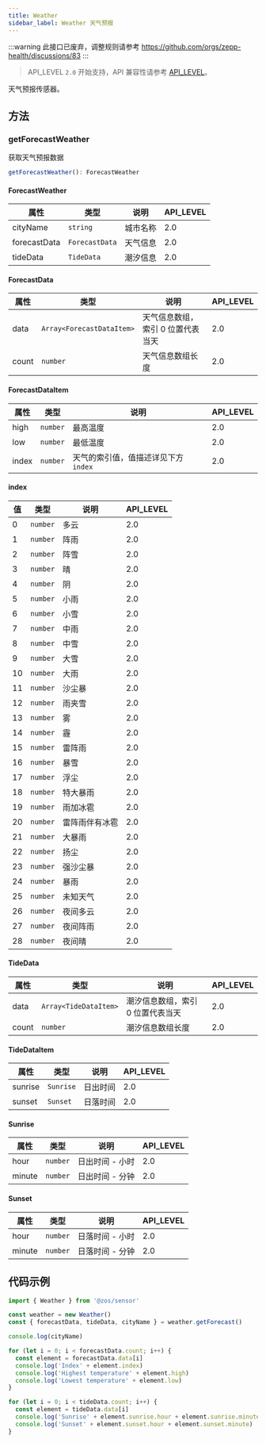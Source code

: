 ```yaml
---
title: Weather
sidebar_label: Weather 天气预报
---
```


:::warning
此接口已废弃，调整规则请参考 https://github.com/orgs/zepp-health/discussions/83
:::

> API_LEVEL `2.0` 开始支持，API 兼容性请参考 [API_LEVEL](../../../../guides/framework/device/compatibility.md)。

天气预报传感器。

## 方法

### getForecastWeather

获取天气预报数据

```ts
getForecastWeather(): ForecastWeather
```

#### ForecastWeather

| 属性         | 类型                      | 说明     | API_LEVEL |
| ------------ | ------------------------- | -------- | --------- |
| cityName     | <code>string</code>       | 城市名称 | 2.0       |
| forecastData | <code>ForecastData</code> | 天气信息 | 2.0       |
| tideData     | <code>TideData</code>     | 潮汐信息 | 2.0       |

#### ForecastData

| 属性  | 类型                                         | 说明                              | API_LEVEL |
| ----- | -------------------------------------------- | --------------------------------- | --------- |
| data  | <code>Array&#60;ForecastDataItem&#62;</code> | 天气信息数组，索引 0 位置代表当天 | 2.0       |
| count | <code>number</code>                          | 天气信息数组长度                  | 2.0       |

#### ForecastDataItem

| 属性  | 类型                | 说明                                 | API_LEVEL |
| ----- | ------------------- | ------------------------------------ | --------- |
| high  | <code>number</code> | 最高温度                             | 2.0       |
| low   | <code>number</code> | 最低温度                             | 2.0       |
| index | <code>number</code> | 天气的索引值，值描述详见下方 `index` | 2.0       |

#### index

| 值  | 类型                | 说明           | API_LEVEL |
| --- | ------------------- | -------------- | --------- |
| 0   | <code>number</code> | 多云           | 2.0       |
| 1   | <code>number</code> | 阵雨           | 2.0       |
| 2   | <code>number</code> | 阵雪           | 2.0       |
| 3   | <code>number</code> | 晴             | 2.0       |
| 4   | <code>number</code> | 阴             | 2.0       |
| 5   | <code>number</code> | 小雨           | 2.0       |
| 6   | <code>number</code> | 小雪           | 2.0       |
| 7   | <code>number</code> | 中雨           | 2.0       |
| 8   | <code>number</code> | 中雪           | 2.0       |
| 9   | <code>number</code> | 大雪           | 2.0       |
| 10  | <code>number</code> | 大雨           | 2.0       |
| 11  | <code>number</code> | 沙尘暴         | 2.0       |
| 12  | <code>number</code> | 雨夹雪         | 2.0       |
| 13  | <code>number</code> | 雾             | 2.0       |
| 14  | <code>number</code> | 霾             | 2.0       |
| 15  | <code>number</code> | 雷阵雨         | 2.0       |
| 16  | <code>number</code> | 暴雪           | 2.0       |
| 17  | <code>number</code> | 浮尘           | 2.0       |
| 18  | <code>number</code> | 特大暴雨       | 2.0       |
| 19  | <code>number</code> | 雨加冰雹       | 2.0       |
| 20  | <code>number</code> | 雷阵雨伴有冰雹 | 2.0       |
| 21  | <code>number</code> | 大暴雨         | 2.0       |
| 22  | <code>number</code> | 扬尘           | 2.0       |
| 23  | <code>number</code> | 强沙尘暴       | 2.0       |
| 24  | <code>number</code> | 暴雨           | 2.0       |
| 25  | <code>number</code> | 未知天气       | 2.0       |
| 26  | <code>number</code> | 夜间多云       | 2.0       |
| 27  | <code>number</code> | 夜间阵雨       | 2.0       |
| 28  | <code>number</code> | 夜间晴         | 2.0       |

#### TideData

| 属性  | 类型                                     | 说明                              | API_LEVEL |
| ----- | ---------------------------------------- | --------------------------------- | --------- |
| data  | <code>Array&#60;TideDataItem&#62;</code> | 潮汐信息数组，索引 0 位置代表当天 | 2.0       |
| count | <code>number</code>                      | 潮汐信息数组长度                  | 2.0       |

#### TideDataItem

| 属性    | 类型                 | 说明     | API_LEVEL |
| ------- | -------------------- | -------- | --------- |
| sunrise | <code>Sunrise</code> | 日出时间 | 2.0       |
| sunset  | <code>Sunset</code>  | 日落时间 | 2.0       |

#### Sunrise

| 属性   | 类型                | 说明            | API_LEVEL |
| ------ | ------------------- | --------------- | --------- |
| hour   | <code>number</code> | 日出时间 - 小时 | 2.0       |
| minute | <code>number</code> | 日出时间 - 分钟 | 2.0       |

#### Sunset

| 属性   | 类型                | 说明            | API_LEVEL |
| ------ | ------------------- | --------------- | --------- |
| hour   | <code>number</code> | 日落时间 - 小时 | 2.0       |
| minute | <code>number</code> | 日落时间 - 分钟 | 2.0       |

## 代码示例

```js
import { Weather } from '@zos/sensor'

const weather = new Weather()
const { forecastData, tideData, cityName } = weather.getForecast()

console.log(cityName)

for (let i = 0; i < forecastData.count; i++) {
  const element = forecastData.data[i]
  console.log('Index' + element.index)
  console.log('Highest temperature' + element.high)
  console.log('Lowest temperature' + element.low)
}

for (let i = 0; i < tideData.count; i++) {
  const element = tideData.data[i]
  console.log('Sunrise' + element.sunrise.hour + element.sunrise.minute)
  console.log('Sunset' + element.sunset.hour + element.sunset.minute)
}
```
